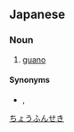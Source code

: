 ==Japanese==
{{ja-kanjitab|ちょう|ふん|せき|yomi=o}}

===Noun===
{{ja-noun|ちょうふんせき}}

# [[guano]]

====Synonyms====
* {{ja-r|海鳥糞|かいちょうふん}}, {{ja-r|グアノ}}

[[Category:ja:Feces|ちょうふんせき]]